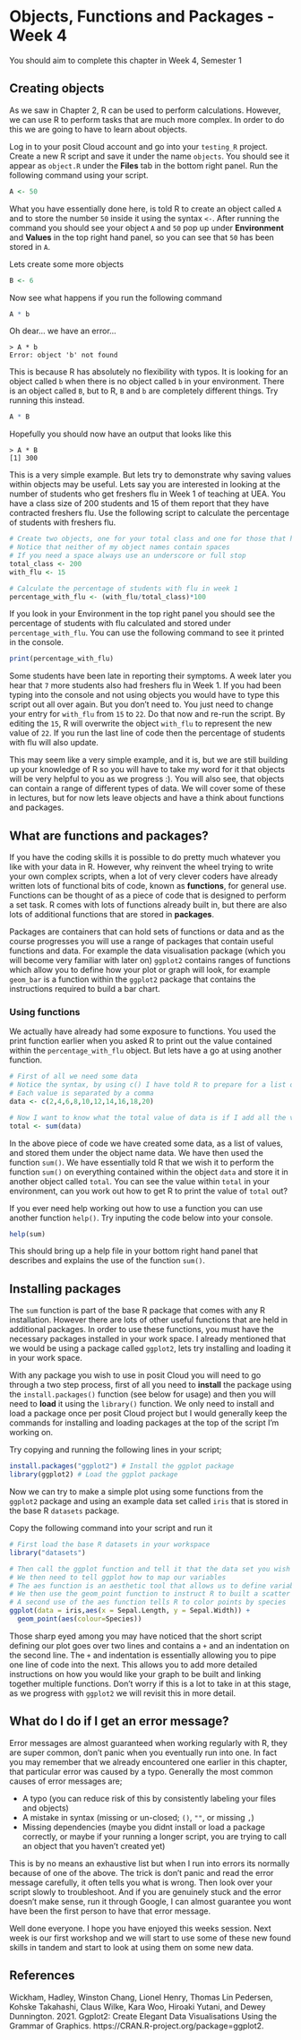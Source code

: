 # Objects, Functions and Packages - Week 4

You should aim to complete this chapter in Week 4, Semester 1

## Creating objects 

As we saw in Chapter 2, R can be used to perform calculations. However, we can use R to perform tasks that are much more complex. In order to do this we are going to have to learn about objects. 

Log in to your posit Cloud account and go into your `testing_R` project. Create a new R script and save it under the name `objects`. You should see it appear as `object.R` under the __Files__ tab in the bottom right panel. Run the following command using your script.

```r
A <- 50
```

What you have essentially done here, is told R to create an object called `A` and to store the number `50` inside it using the syntax `<-`. After running the command you should see your object `A` and `50` pop up under __Environment__ and __Values__ in the top right hand panel, so you can see that `50` has been stored in `A`.

Lets create some more objects

```r
B <- 6
```

Now see what happens if you run the following command

```r
A * b
```

Oh dear... we have an error...

```
> A * b
Error: object 'b' not found
```

This is because R has absolutely no flexibility with typos. It is looking for an object called `b` when there is no object called `b` in your environment. There is an object called `B`, but to R, `B` and `b` are completely different things. Try running this instead. 

```r
A * B
```

Hopefully you should now have an output that looks like this 

```
> A * B
[1] 300
```

This is a very simple example. But lets try to demonstrate why saving values within objects may be useful. Lets say you are interested in looking at the number of students who get freshers flu in Week 1 of teaching at UEA. You have a class size of 200 students and 15 of them report that they have contracted freshers flu. Use the following script to calculate the percentage of students with freshers flu. 

```r
# Create two objects, one for your total class and one for those that have flu
# Notice that neither of my object names contain spaces
# If you need a space always use an underscore or full stop
total_class <- 200
with_flu <- 15

# Calculate the percentage of students with flu in week 1
percentage_with_flu <- (with_flu/total_class)*100
```

If you look in your Environment in the top right panel you should see the percentage of students with flu calculated and stored under `percentage_with_flu`. You can use the following command to see it printed in the console.

```r
print(percentage_with_flu)
```


Some students have been late in reporting their symptoms. A week later you hear that `7` more students also had freshers flu in Week 1. If you had been typing into the console and not using objects you would have to type this script out all over again. But you don't need to. You just need to change your entry for `with_flu` from `15` to `22`. Do that now and re-run the script. By editing the `15`, R will overwrite the object `with_flu` to represent the new value of `22`. If you run the last line of code then the percentage of students with flu will also update. 

This may seem like a very simple example, and it is, but we are still building up your knowledge of R so you will have to take my word for it that objects will be very helpful to you as we progress :). You will also see, that objects can contain a range of different types of data. We will cover some of these in lectures, but for now lets leave objects and have a think about functions and packages. 

## What are functions and packages?

If you have the coding skills it is possible to do pretty much whatever you like with your data in R. However, why reinvent the wheel trying to write your own complex scripts, when a lot of very clever coders have already written lots of functional bits of code, known as __functions__, for general use. Functions can be thought of as a piece of code that is designed to perform a set task. R comes with lots of functions already built in, but there are also lots of additional functions that are stored in __packages__.

Packages are containers that can hold sets of functions or data and as the course progresses you will use a range of packages that contain useful functions and data. For example the data visualisation package (which you will become very familiar with later on) `ggplot2` contains ranges of functions which allow you to define how your plot or graph will look, for example `geom_bar` is a function within the `ggplot2` package that contains the instructions required to build a bar chart. 

### Using functions

We actually have already had some exposure to functions. You used the print function earlier when you asked R to print out the value contained within the `percentage_with_flu` object. But lets have a go at using another function. 

```r
# First of all we need some data
# Notice the syntax, by using c() I have told R to prepare for a list of values
# Each value is separated by a comma
data <- c(2,4,6,8,10,12,14,16,18,20)

# Now I want to know what the total value of data is if I add all the values stored within it together
total <- sum(data)
```

In the above piece of code we have created some data, as a list of values, and stored them under the object name data. We have then used the function `sum()`. We have essentially told R that we wish it to perform the function `sum()` on everything contained within the object `data` and store it in another object called `total`. You can see the value within `total` in your environment, can you work out how to get R to print the value of `total` out?

If you ever need help working out how to use a function you can use another function `help()`. Try inputing the code below into your console.

```r
help(sum)
```

This should bring up a help file in your bottom right hand panel that describes and explains the use of the function `sum()`.

## Installing packages

The `sum` function is part of the base R package that comes with any R installation. However there are lots of other useful functions that are held in additional packages. In order to use these functions, you must have the necessary packages installed in your work space. I already mentioned that we would be using a package called `ggplot2`, lets try installing and loading it in your work space. 

With any package you wish to use in posit Cloud you will need to go through a two step process, first of all you need to __install__ the package using the `install.packages()` function (see below for usage) and then you will need to __load__ it using the `library()` function. We only need to install and load a package once per posit Cloud project but I would generally keep the commands for installing and loading packages at the top of the script I'm working on.

Try copying and running the following lines in your script;

```r
install.packages("ggplot2") # Install the ggplot package
library(ggplot2) # Load the ggplot package
```

Now we can try to make a simple plot using some functions from the `ggplot2` package and using an example data set called `iris` that is stored in the base R `datasets` package. 

Copy the following command into your script and run it

```r
# First load the base R datasets in your workspace
library("datasets")

# Then call the ggplot function and tell it that the data set you wish to use is called iris
# We then need to tell ggplot how to map our variables
# The aes function is an aesthetic tool that allows us to define variables for the x and y axes
# We then use the geom_point function to instruct R to built a scatter plot
# A second use of the aes function tells R to color points by species
ggplot(data = iris,aes(x = Sepal.Length, y = Sepal.Width)) + 
  geom_point(aes(colour=Species)) 
```

Those sharp eyed among you may have noticed that the short script defining our plot goes over two lines and contains a `+` and an indentation on the second line. The `+` and indentation is essentially allowing you to pipe one line of code into the next. This allows you to add more detailed instructions on how you would like your graph to be built and linking together multiple functions. Don't worry if this is a lot to take in at this stage, as we progress with `ggplot2` we will revisit this in more detail. 

## What do I do if I get an error message?

Error messages are almost guaranteed when working regularly with R, they are super common, don't panic when you eventually run into one. In fact you may remember that we already encountered one earlier in this chapter, that particular error was caused by a typo. Generally the most common causes of error messages are;

* A typo (you can reduce risk of this by consistently labeling your files and objects)
* A mistake in syntax (missing or un-closed; `()`, `""`, or missing `,`)
* Missing dependencies (maybe you didnt install or load a package correctly, or maybe if your running a longer script, you are trying to call an object that you haven't created yet)

This is by no means an exhaustive list but when I run into errors its normally because of one of the above. The trick is don't panic and read the error message carefully, it often tells you what is wrong. Then look over your script slowly to troubleshoot. And if you are genuinely stuck and the error doesn't make sense, run it through Google, I can almost guarantee you wont have been the first person to have that error message. 

Well done everyone. I hope you have enjoyed this weeks session. Next week is our first workshop and we will start to use some of these new found skills in tandem and start to look at using them on some new data. 

## References

Wickham, Hadley, Winston Chang, Lionel Henry, Thomas Lin Pedersen, Kohske Takahashi, Claus Wilke, Kara Woo, Hiroaki Yutani, and Dewey Dunnington. 2021. Ggplot2: Create Elegant Data Visualisations Using the Grammar of Graphics. https://CRAN.R-project.org/package=ggplot2.







